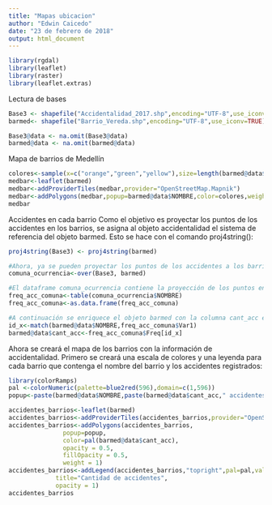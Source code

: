 ```yaml
---
title: "Mapas ubicacion"
author: "Edwin Caicedo"
date: "23 de febrero de 2018"
output: html_document
---
```

```r
library(rgdal)
library(leaflet)
library(raster)
library(leaflet.extras)
```

Lectura de bases
```r
Base3 <- shapefile("Accidentalidad_2017.shp",encoding="UTF-8",use_iconv=TRUE)
barmed<- shapefile("Barrio_Vereda.shp",encoding="UTF-8",use_iconv=TRUE)

Base3@data <- na.omit(Base3@data)
barmed@data <- na.omit(barmed@data)
```

Mapa de barrios de Medellín 
```r
colores<-sample(x=c("orange","green","yellow"),size=length(barmed@data$NOMBRE),replace=TRUE)
medbar<-leaflet(barmed)
medbar<-addProviderTiles(medbar,provider="OpenStreetMap.Mapnik")
medbar<-addPolygons(medbar,popup=barmed@data$NOMBRE,color=colores,weight = 1)
medbar

```

Accidentes en cada barrio
Como el objetivo es proyectar los puntos de los accidentes en los barrios, se asigna al objeto accidentalidad el sistema de referencia del objeto barmed. Esto se hace con el comando proj4string():
```r
proj4string(Base3) <- proj4string(barmed)

#Ahora, ya se pueden proyectar los puntos de los accidentes a los barrios de Medellín. Esto se hace #con el comando over():
comuna_ocurrencia<-over(Base3, barmed)

#El dataframe comuna_ocurrencia contiene la proyección de los puntos en los barrios. Es decir, que a #cada punto en el objeto accidentalidad se le asignó un polígono (barrio) del objeto barmed. Con #el comando table() se puede consolidar el número de veces que cada barrio aparece asociado a un #accidente:
freq_acc_comuna<-table(comuna_ocurrencia$NOMBRE)
freq_acc_comuna<-as.data.frame(freq_acc_comuna)

#A continuación se enriquece el objeto barmed con la columna cant_acc en el dataframe barmed@data. A cada barrio se le asigna el número de accidentes encontrados:
id_x<-match(barmed@data$NOMBRE,freq_acc_comuna$Var1)
barmed@data$cant_acc<-freq_acc_comuna$Freq[id_x]
```

Ahora se creará el mapa de los barrios con la información de accidentalidad. Primero se creará una escala de colores y una leyenda para cada barrio que contenga el nombre del barrio y los accidentes registrados:
```r
library(colorRamps)
pal <-colorNumeric(palette=blue2red(596),domain=c(1,596))
popup<-paste(barmed@data$NOMBRE,paste(barmed@data$cant_acc," accidentes"),sep="<br/>")

accidentes_barrios<-leaflet(barmed)
accidentes_barrios<-addProviderTiles(accidentes_barrios,provider="OpenStreetMap.Mapnik")
accidentes_barrios<-addPolygons(accidentes_barrios,
               popup=popup,
               color=pal(barmed@data$cant_acc),
               opacity = 0.5,
               fillOpacity = 0.5,
               weight = 1)
accidentes_barrios<-addLegend(accidentes_barrios,"topright",pal=pal,values=barmed@data$cant_acc, 
             title="Cantidad de accidentes",
             opacity = 1)
accidentes_barrios
```

